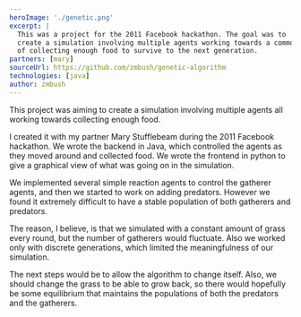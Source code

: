 ```yaml
---
heroImage: './genetic.png'
excerpt: |
  This was a project for the 2011 Facebook hackathon. The goal was to
  create a simulation involving multiple agents working towards a common goal
  of collecting enough food to survive to the next generation.
partners: [mary]
sourceUrl: https://github.com/zmbush/genetic-algorithm
technologies: [java]
author: zmbush
---
```


This project was aiming to create a simulation involving multiple agents all working towards
collecting enough food.

I created it with my partner Mary Stufflebeam during the 2011 Facebook hackathon. We wrote the
backend in Java, which controlled the agents as they moved around and collected food. We wrote the
frontend in python to give a graphical view of what was going on in the simulation.

We implemented several simple reaction agents to control the gatherer agents, and then we started to
work on adding predators. However we found it extremely difficult to have a stable population of
both gatherers and predators.

The reason, I believe, is that we simulated with a constant amount of grass every round, but the
number of gatherers would fluctuate. Also we worked only with discrete generations, which limited
the meaningfulness of our simulation.

The next steps would be to allow the algorithm to change itself. Also, we should change the grass to
be able to grow back, so there would hopefully be some equilibrium that maintains the populations of
both the predators and the gatherers.
